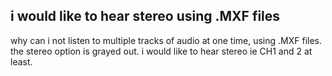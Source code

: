 == i would like to hear stereo using .MXF files ==

why can i not listen to multiple tracks of audio at one time, using .MXF files. the stereo option is grayed out. i would like to hear stereo ie CH1 and 2 at least.